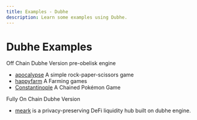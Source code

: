 ```yaml
---
title: Examples - Dubhe
description: Learn some examples using Dubhe.
---
```


# Dubhe Examples

Off Chain Dubhe Version pre-obelisk engine

- [apocalypse](https://github.com/vectorisvector/apocalypse) A simple rock-paper-scissors game 
- [happyfarm](https://github.com/v1xingyue/happyfarm) A Farming games
- [Constantinople](https://github.com/0xobelisk/constantinople) A Chained Pokémon Game


Fully On Chain Dubhe Version
- [meark](https://github.com/0xobelisk/merak) is a privacy-preserving DeFi liquidity hub built on dubhe engine.
